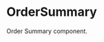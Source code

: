 
<Meta title="Components/Molecules/OrderSummary" component={OrderSummary} />

# OrderSummary

Order Summary component.

<Canvas>
  <Story name="Order summary with products">
    <OrderSummary
      showProducts={true}
      cart={{
        totalProductsPrice: 1000,
        appliedCoupons: [{code: 'abc', discountAmount: '5', discountTax: '0'}],
        currency: '$',
        subtotal: 2652,
        discount: 3,
        products: [
          {
            productId: 1,
            name: 'Product name 1',
            image: {
              sourceUrl:
                'https://dicksondata.com/wp-content/uploads/2019/03/TWE-Glass-Bottle-Left-Angle.jpg',
              srcSet:
                'https://dicksondata.com/wp-content/uploads/2019/03/TWE-Glass-Bottle-Left-Angle.jpg',
              title: 'Product name 1'
            },
            cartKey: '1',
            regularPrice: 5119,
            salePrice: 375,
            onSale: true,
            totalPrice: 375,
            qty: 1,
            sku: 'PW864',
            shortDescription:
              'All of our pressure data loggers feature remote downloads, IP ratings, and a variety of ranges. '
          },
          {
            productId: 2,
            name: 'Product name 2',
            image: {
              sourceUrl:
                'https://dicksondata.com/wp-content/uploads/2019/03/DWE-RTHM-S-Temp-Left-Angle.jpg',
              srcSet:
                'https://dicksondata.com/wp-content/uploads/2019/03/DWE-RTHM-S-Temp-Left-Angle.jpg',
              title: 'Product name 2'
            },
            cartKey: '2',
            regularPrice: 4000,
            onSale: false,
            totalPrice: 4000,
            qty: 3,
            sku: 'PW865',
            shortDescription:
              'All of our pressure data loggers feature remote downloads, IP ratings, and a variety of ranges. '
          },
          {
            productId: 3,
            name: 'Product name 3',
            image: {
              sourceUrl:
                'https://dicksondata.com/wp-content/uploads/2019/03/dsb_transparent.jpg',
              srcSet:
                'https://dicksondata.com/wp-content/uploads/2019/03/dsb_transparent.jpg',
              title: 'Product name 3'
            },
            cartKey: '3',
            regularPrice: 5119,
            onSale: false,
            totalPrice: 5119,
            qty: 5,
            sku: 'PW867',
            shortDescription:
              'All of our pressure data loggers feature remote downloads, IP ratings, and a variety of ranges. '
          }
        ]
      }}
    />
  </Story>
  <Story name="Order summary without products">
    <OrderSummary
      showProducts={false}
      cart={{
        totalProductsPrice: 1000,
        appliedCoupons: [{code: 'abc', discountAmount: '5', discountTax: '0'}],
        currency: '$',
        subtotal: 2652,
        discount: 3,
        products: [
          {
            productId: 1,
            name: 'Product name 1',
            image: {
              sourceUrl:
                'https://dicksondata.com/wp-content/uploads/2019/03/TWE-Glass-Bottle-Left-Angle.jpg',
              srcSet:
                'https://dicksondata.com/wp-content/uploads/2019/03/TWE-Glass-Bottle-Left-Angle.jpg',
              title: 'Product name 1'
            },
            cartKey: '1',
            regularPrice: 5119,
            salePrice: 375,
            onSale: true,
            totalPrice: 375,
            qty: 1,
            sku: 'PW864',
            shortDescription:
              'All of our pressure data loggers feature remote downloads, IP ratings, and a variety of ranges. '
          },
          {
            productId: 2,
            name: 'Product name 2',
            image: {
              sourceUrl:
                'https://dicksondata.com/wp-content/uploads/2019/03/DWE-RTHM-S-Temp-Left-Angle.jpg',
              srcSet:
                'https://dicksondata.com/wp-content/uploads/2019/03/DWE-RTHM-S-Temp-Left-Angle.jpg',
              title: 'Product name 2'
            },
            cartKey: '2',
            regularPrice: 4000,
            onSale: false,
            totalPrice: 4000,
            qty: 3,
            sku: 'PW865',
            shortDescription:
              'All of our pressure data loggers feature remote downloads, IP ratings, and a variety of ranges. '
          },
          {
            productId: 3,
            name: 'Product name 3',
            image: {
              sourceUrl:
                'https://dicksondata.com/wp-content/uploads/2019/03/dsb_transparent.jpg',
              srcSet:
                'https://dicksondata.com/wp-content/uploads/2019/03/dsb_transparent.jpg',
              title: 'Product name 3'
            },
            cartKey: '3',
            regularPrice: 5119,
            onSale: false,
            totalPrice: 5119,
            qty: 5,
            sku: 'PW867',
            shortDescription:
              'All of our pressure data loggers feature remote downloads, IP ratings, and a variety of ranges. '
          }
        ]
      }}
    />
  </Story>
</Canvas>
